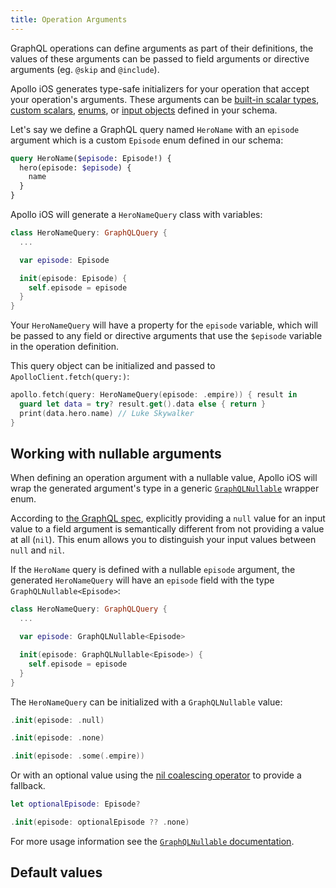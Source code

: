 ```yaml
---
title: Operation Arguments
---
```


GraphQL operations can define arguments as part of their definitions, the values of these arguments can be passed to field arguments or directive arguments (eg. `@skip` and `@include`).

Apollo iOS generates type-safe initializers for your operation that accept your operation's arguments. These arguments can be [built-in scalar types](https://graphql.org/learn/schema/#scalar-types), [custom scalars](./../custom-scalars), [enums](./../enums), or [input objects](./../input-objects) defined in your schema.

Let's say we define a GraphQL query named `HeroName` with an `episode` argument which is a custom `Episode` enum defined in our schema:

```graphql title="HeroNameQuery.graphql"
query HeroName($episode: Episode!) {
  hero(episode: $episode) {
    name
  }
}
```

Apollo iOS will generate a `HeroNameQuery` class with variables:

```swift title="HeroNameQuery.graphql.swift"
class HeroNameQuery: GraphQLQuery {
  ...

  var episode: Episode

  init(episode: Episode) {
    self.episode = episode
  }
}
```
Your `HeroNameQuery` will have a property for the `episode` variable, which will be passed to any field or directive arguments that use the `$episode` variable in the operation definition.

This query object can be initialized and passed to `ApolloClient.fetch(query:)`:

```swift
apollo.fetch(query: HeroNameQuery(episode: .empire)) { result in
  guard let data = try? result.get().data else { return }
  print(data.hero.name) // Luke Skywalker
}
```

## Working with nullable arguments

When defining an operation argument with a nullable value, Apollo iOS will wrap the generated argument's type in a generic [`GraphQLNullable`](https://www.apollographql.com/docs/ios/docc/documentation/apolloapi/graphqlnullable) wrapper enum.

According to [the GraphQL spec](http://spec.graphql.org/October2021/#sec-Null-Value), explicitly providing a `null` value for an input value to a field argument is semantically different from not providing a value at all (`nil`). This enum allows you to distinguish your input values between `null` and `nil`.

If the `HeroName` query is defined with a nullable `episode` argument, the generated `HeroNameQuery` will have an `episode` field with the type `GraphQLNullable<Episode>`:


```swift title="HeroNameQuery.graphql.swift"
class HeroNameQuery: GraphQLQuery {
  ...

  var episode: GraphQLNullable<Episode>

  init(episode: GraphQLNullable<Episode>) {
    self.episode = episode
  }
}
```

The `HeroNameQuery` can be initialized with a `GraphQLNullable` value:

<CodeColumns cols={3}>

```swift title="Null value"
.init(episode: .null)
```

```swift title="No value"
.init(episode: .none)
```

```swift title=".some case"
.init(episode: .some(.empire))
```

</CodeColumns>

Or with an optional value using the [nil coalescing operator](https://www.apollographql.com/docs/ios/docc/documentation/apolloapi/__(_:_:)) to provide a fallback.

```swift title=".some case"
let optionalEpisode: Episode?

.init(episode: optionalEpisode ?? .none)
```
For more usage information see the [`GraphQLNullable` documentation](https://www.apollographql.com/docs/ios/docc/documentation/apolloapi/graphqlnullable).

## Default values